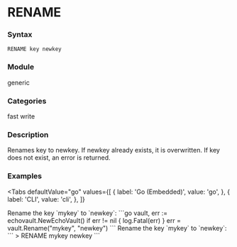 
# RENAME

### Syntax
```
RENAME key newkey
```

### Module
<span className="acl-category">generic</span>

### Categories 
<span className="acl-category">fast</span>
<span className="acl-category">write</span>

### Description
Renames key to newkey. If newkey already exists, it is overwritten. If key does not exist, an error is returned.

### Examples

<Tabs
  defaultValue="go"
  values={[
    { label: 'Go (Embedded)', value: 'go', },
    { label: 'CLI', value: 'cli', },
  ]}
>
  <TabItem value="go">
  Rename the key `mykey` to `newkey`:
  ```go
  vault, err := echovault.NewEchoVault()
  if err != nil {
    log.Fatal(err)
  }
  err = vault.Rename("mykey", "newkey")
  ```
  </TabItem>
  <TabItem value="cli">
  Rename the key `mykey` to `newkey`:
  ```
  > RENAME mykey newkey
  ```
  </TabItem>
</Tabs> 